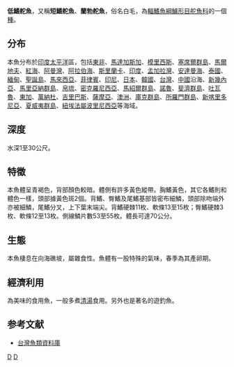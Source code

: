 {{Speciesbox 
| taxon = Kyphosus vaigiensis 
| status = LC
| status_system = IUCN3.1
| authority = [[Quoy|Quoy]] & [[Gaimard|Gaimard]], 1825
| synonyms = *''Kyphosus bleekeri''<br /><small>Fowler, 1933</small>
*''Pimelepterus lembus''<br /><small>Cuvier, 1831</small>
*''Pimelepterus ternatensis''<br /><small>Bleeker, 1853</small>
*''Segutilum gibsoni''<br /><small>Ogilby, 1912</small>
*''Pimelepterus marciac''<br /><small>Cuvier, 1831</small>
*''Kyphosus gibsoni''<br /><small>Ogilby, 1912</small>
*''Pimelepterus vaigiensis''<br /><small>Quoy & Gaimard, 1825</small>
*''Kyphosus lembus''<br /><small>Cuvier, 1831</small>
}}

'''低鰭舵魚'''，又稱'''短鰭舵魚'''、'''蘭勃舵魚'''，俗名白毛，為[[輻鰭魚綱|輻鰭魚綱]][[鱸形目|鱸形目]][[舵魚科|舵魚科]]的一個[[種|種]]。

==分布==
本魚分布於[[印度|印度]][[太平洋|太平洋]]區，包括[[東非|東非]]、[[馬達加斯加|馬達加斯加]]、[[模里西斯|模里西斯]]、[[塞席爾群島|塞席爾群島]]、[[馬爾地夫|馬爾地夫]]、[[紅海|紅海]]、[[阿曼灣|阿曼灣]]、[[阿拉伯海|阿拉伯海]]、[[斯里蘭卡|斯里蘭卡]]、[[印度|印度]]、[[孟加拉灣|孟加拉灣]]、[[安達曼海|安達曼海]]、[[泰國|泰國]]、[[緬甸|緬甸]]、[[聖誕島|聖誕島]]、[[馬來西亞|馬來西亞]]、[[菲律賓|菲律賓]]、[[印尼|印尼]]、[[日本|日本]]、[[韓國|韓國]]、[[台灣|台灣]]、[[中國|中國]]沿海、[[新幾內亞|新幾內亞]]、[[馬里亞納群島|馬里亞納群島]]、[[帛琉|帛琉]]、[[密克羅尼西亞|密克羅尼西亞]]、[[馬紹爾群島|馬紹爾群島]]、[[諾魯|諾魯]]、[[斐濟群島|斐濟群島]]、[[吐瓦魯|吐瓦魯]]、[[東加|東加]]、[[萬納杜|萬納杜]]、[[吉里巴斯|吉里巴斯]]、[[薩摩亞|薩摩亞]]、[[澳洲|澳洲]]、[[庫克群島|庫克群島]]、[[所羅門群島|所羅門群島]]、[[新喀里多尼亞|新喀里多尼亞]]、[[夏威夷群島|夏威夷群島]]、[[紐埃|紐埃]][[法屬波里尼西亞|法屬波里尼西亞]]等海域。

==深度==
水深1至30公尺。

==特徵==
本魚體呈青褐色，背部顏色較暗。體側有許多黃色縱帶。胸鰭黃色，其它各鰭則和體色一樣，頭部據黃色斑2個。背鰭、臀鰭及尾鰭基部皆密布細鱗，頭部除吻端外亦被細鱗，尾鰭分叉，上下葉末端尖。背鰭硬棘11枚、軟條13至15枚；臀鰭硬棘3枚、軟條12至13枚。側線鱗片數53至55枚。體長可達70公分。

==生態==
本魚棲息在向海礁坡，屬雜食性。魚體有一股特殊的氣味，春季為其產卵期。

==經濟利用==
為美味的食用魚，一般多煮[[清湯|清湯]]食用。另外也是著名的遊釣魚。

==参考文献==
*[http://fishdb.sinica.edu.tw/ 台灣魚類資料庫]{{Wayback|url=http://fishdb.sinica.edu.tw/ |date=20160304193340 }}
{{Taxonbar|from=Q1847681}}

[[Category:食用鱼|D]]
[[Category:舵魚屬|D]]